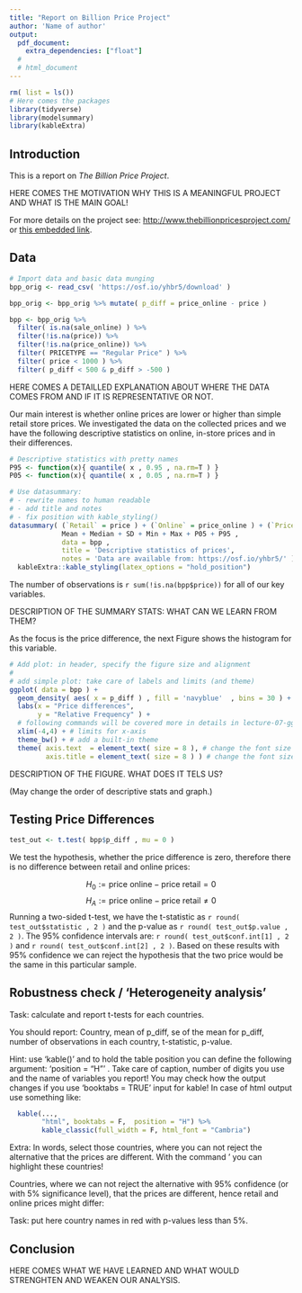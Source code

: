 ```yaml
---
title: "Report on Billion Price Project"
author: 'Name of author'
output: 
  pdf_document:
    extra_dependencies: ["float"]
  #
  # html_document
---
```


```r
rm( list = ls())
# Here comes the packages
library(tidyverse)
library(modelsummary)
library(kableExtra)
```

## Introduction

This is a report on *The Billion Price Project*.

HERE COMES THE MOTIVATION WHY THIS IS A MEANINGFUL PROJECT AND WHAT IS THE MAIN GOAL!

For more details on the project see: <http://www.thebillionpricesproject.com/> or [this embedded link](http://www.thebillionpricesproject.com/).

## Data

```r
# Import data and basic data munging
bpp_orig <- read_csv( 'https://osf.io/yhbr5/download' )

bpp_orig <- bpp_orig %>% mutate( p_diff = price_online - price )

bpp <- bpp_orig %>% 
  filter( is.na(sale_online) ) %>%
  filter(!is.na(price)) %>%
  filter(!is.na(price_online)) %>% 
  filter( PRICETYPE == "Regular Price" ) %>% 
  filter( price < 1000 ) %>% 
  filter( p_diff < 500 & p_diff > -500 )

```

HERE COMES A DETAILLED EXPLANATION ABOUT WHERE THE DATA COMES FROM AND IF IT IS REPRESENTATIVE OR NOT.

Our main interest is whether online prices are lower or higher than simple retail store prices. We investigated the data on the collected prices and we have the following descriptive statistics on online, in-store prices and in their differences.

```r

# Descriptive statistics with pretty names
P95 <- function(x){ quantile( x , 0.95 , na.rm=T ) }
P05 <- function(x){ quantile( x , 0.05 , na.rm=T ) }

# Use datasummary:
# - rewrite names to human readable
# - add title and notes
# - fix position with kable_styling()
datasummary( (`Retail` = price ) + (`Online` = price_online ) + (`Price difference` = p_diff ) ~
             Mean + Median + SD + Min + Max + P05 + P95 , 
             data = bpp ,
             title = 'Descriptive statistics of prices',
             notes = 'Data are available from: https://osf.io/yhbr5/' ) %>% 
  kableExtra::kable_styling(latex_options = "hold_position")
```

The number of observations is `r sum(!is.na(bpp$price))` for all of our key variables.

DESCRIPTION OF THE SUMMARY STATS: WHAT CAN WE LEARN FROM THEM?

As the focus is the price difference, the next Figure shows the histogram for this variable.

```r

# Add plot: in header, specify the figure size and alignment
#
# add simple plot: take care of labels and limits (and theme)
ggplot( data = bpp ) +
  geom_density( aes( x = p_diff ) , fill = 'navyblue'  , bins = 30 ) +
  labs(x = "Price differences",
       y = "Relative Frequency" ) +
  # following commands will be covered more in details in lecture-07-ggplot-indepth
  xlim(-4,4) + # limits for x-axis
  theme_bw() + # add a built-in theme
  theme( axis.text  = element_text( size = 8 ), # change the font size of axis text/numbers
         axis.title = element_text( size = 8 ) ) # change the font size of axis titles
```

DESCRIPTION OF THE FIGURE. WHAT DOES IT TELS US?

(May change the order of descriptive stats and graph.)

## Testing Price Differences

```r

test_out <- t.test( bpp$p_diff , mu = 0 )

```

We test the hypothesis, whether the price difference is zero, therefore there is no difference between retail and online prices:

$$H_0:=\text{price online} - \text{price retail} = 0$$ $$H_A:=\text{price online} - \text{price retail} \neq 0$$ Running a two-sided t-test, we have the t-statistic as `r round( test_out$statistic , 2 )` and the p-value as `r round( test_out$p.value , 2 )`. The 95% confidence intervals are: `r round( test_out$conf.int[1] , 2 )` and `r round( test_out$conf.int[2] , 2 )`. Based on these results with 95% confidence we can reject the hypothesis that the two price would be the same in this particular sample.

## Robustness check / 'Heterogeneity analysis'

Task: calculate and report t-tests for each countries.

You should report: Country, mean of p_diff, se of the mean for p_diff, number of observations in each country, t-statistic, p-value.

Hint: use 'kable()' and to hold the table position you can define the following argument: 'position = "H"' . Take care of caption, number of digits you use and the name of variables you report! You may check how the output changes if you use 'booktabs = TRUE' input for kable! In case of html output use something like:

```r
  kable(...,
        "html", booktabs = F,  position = "H") %>%
        kable_classic(full_width = F, html_font = "Cambria")
```



Extra: In words, select those countries, where you can not reject the alternative that the prices are different. With the command '\textcolor{red}{this is red} you can highlight these countries!

Countries, where we can not reject the alternative with 95% confidence (or with 5% significance level), that the prices are different, hence retail and online prices might differ: 

Task: put here country names in red with p-values less than 5%.


## Conclusion

HERE COMES WHAT WE HAVE LEARNED AND WHAT WOULD STRENGHTEN AND WEAKEN OUR ANALYSIS.
